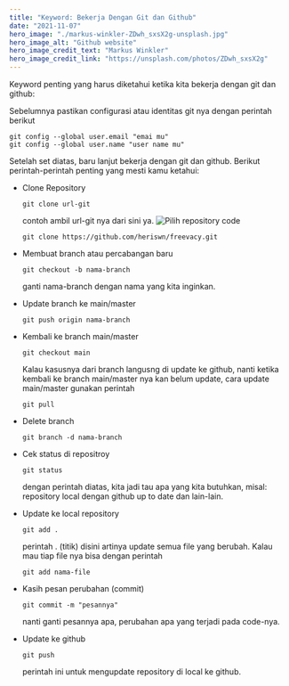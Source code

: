 ```yaml
---
title: "Keyword: Bekerja Dengan Git dan Github"
date: "2021-11-07"
hero_image: "./markus-winkler-ZDwh_sxsX2g-unsplash.jpg"
hero_image_alt: "Github website"
hero_image_credit_text: "Markus Winkler"
hero_image_credit_link: "https://unsplash.com/photos/ZDwh_sxsX2g"
---
```


Keyword penting yang harus diketahui ketika kita bekerja dengan git dan github:

Sebelumnya pastikan configurasi atau identitas git nya dengan perintah berikut

```shell
git config --global user.email "emai mu"
git config --global user.name "user name mu"
```

Setelah set diatas, baru lanjut bekerja dengan git dan github.
Berikut perintah-perintah penting yang mesti kamu ketahui:

- Clone Repository

    ```shell
    git clone url-git
    ```

    contoh ambil url-git nya dari sini ya.
    ![Pilih repository code](./git-clone.png)

    `git clone https://github.com/heriswn/freevacy.git`

- Membuat branch atau percabangan baru

    `git checkout -b nama-branch`

    ganti nama-branch dengan nama yang kita inginkan.

- Update branch ke main/master

    `git push origin nama-branch`

- Kembali ke branch main/master

    `git checkout main`

    Kalau kasusnya dari branch langusng di update ke github, nanti ketika kembali ke branch main/master nya kan belum update, cara update main/master gunakan perintah

    `git pull`

- Delete branch

    `git branch -d nama-branch`

- Cek status di repositroy

    `git status`

    dengan perintah diatas, kita jadi tau apa yang kita butuhkan, misal: repository local dengan github up to date dan lain-lain.

- Update ke local repository

    `git add .`

    perintah . (titik) disini artinya update semua file yang berubah. Kalau mau tiap file nya bisa dengan perintah

    `git add nama-file`

- Kasih pesan perubahan (commit)

    `git commit -m "pesannya"`

    nanti ganti pesannya apa, perubahan apa yang terjadi pada code-nya.

- Update ke github

    `git push`

    perintah ini untuk mengupdate repository di local ke github.

